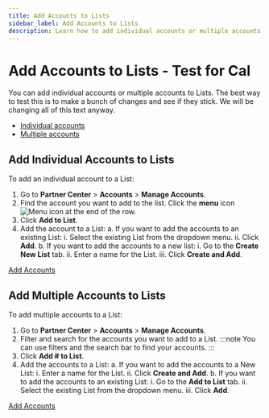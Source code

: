 ```yaml
---
title: Add Accounts to Lists
sidebar_label: Add Accounts to Lists
description: Learn how to add individual accounts or multiple accounts to Lists in Vendasta.
---
```


# Add Accounts to Lists - Test for Cal

You can add individual accounts or multiple accounts to Lists. The best way to test this is to make a bunch of changes and see if they stick. We will be changing all of this text anyway.

- [Individual accounts](#add-individual-accounts-to-lists)
- [Multiple accounts](#add-multiple-accounts-to-lists)

## Add Individual Accounts to Lists

To add an individual account to a List:

1. Go to **Partner Center** > **Accounts** > **Manage Accounts**.
2. Find the account you want to add to the list. Click the **menu** icon ![Menu icon](/img/accounts/lists/menu-icon.jpg) at the end of the row.
3. Click **Add to List**.
4. Add the account to a List:
   a. If you want to add the accounts to an existing List:
      i. Select the existing List from the dropdown menu.
      ii. Click **Add**.
   b. If you want to add the accounts to a new list:
      i. Go to the **Create New List** tab.
      ii. Enter a name for the List.
      iii. Click **Create and Add**.

<div style={{textAlign: 'center', paddingBottom: '15px'}}>
  <a 
    style={{
      fontSize: '16px', 
      fontWeight: 'bold', 
      color: '#ffffff', 
      backgroundColor: '#33ace2', 
      textDecoration: 'none', 
      borderRadius: '5px', 
      padding: '10px 30px 9px 30px', 
      border: '1px solid #33ACE2', 
      display: 'inline-block', 
      textAlign: 'center'
    }}
    href="https://partners.vendasta.com/manage-accounts" 
    target="_blank"
    rel="noopener"
  >
    Add Accounts
  </a>
</div>

## Add Multiple Accounts to Lists

To add multiple accounts to a List:

1. Go to **Partner Center** > **Accounts** > **Manage Accounts**.
2. Filter and search for the accounts you want to add to a List.
   :::note
   You can use filters and the search bar to find your accounts.
   :::
3. Click **Add # to List**.
4. Add the accounts to a List:
   a. If you want to add the accounts to a New List:
      i. Enter a name for the List.
      ii. Click **Create and Add**.
   b. If you want to add the accounts to an existing List:
      i. Go to the **Add to List** tab.
      ii. Select the existing List from the dropdown menu.
      iii. Click **Add**.

<div style={{textAlign: 'center', paddingBottom: '15px'}}>
  <a 
    style={{
      fontSize: '16px', 
      fontWeight: 'bold', 
      color: '#ffffff', 
      backgroundColor: '#33ace2', 
      textDecoration: 'none', 
      borderRadius: '5px', 
      padding: '10px 30px 9px 30px', 
      border: '1px solid #33ACE2', 
      display: 'inline-block', 
      textAlign: 'center'
    }}
    href="https://partners.vendasta.com/manage-accounts" 
    target="_blank"
    rel="noopener"
  >
    Add Accounts
  </a>
</div>